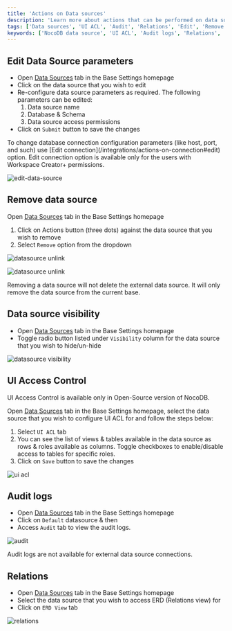 ```yaml
---
title: 'Actions on Data sources'
description: 'Learn more about actions that can be performed on data sources in NocoDB.'
tags: ['Data sources', 'UI ACL', 'Audit', 'Relations', 'Edit', 'Remove', 'Visibility']
keywords: ['NocoDB data source', 'UI ACL', 'Audit logs', 'Relations', 'Edit', 'Unlink', 'Visibility']
---
```


## Edit Data Source parameters
- Open [Data Sources](010.data-source-overview.md#accessing-data-sources) tab in the Base Settings homepage
- Click on the data source that you wish to edit
- Re-configure data source parameters as required. The following parameters can be edited:
    1. Data source name
    2. Database & Schema
    3. Data source access permissions
- Click on `Submit` button to save the changes

<Callout type="info">
To change database connection configuration parameters (like host, port, and such) use [Edit connection](/integrations/actions-on-connection#edit) option. Edit connection option is available only for the users with Workspace Creator+ permissions.
</Callout>

![edit-data-source](/img/v2/data-source/data-source-edit.png)

## Remove data source

Open [Data Sources](010.data-source-overview.md#accessing-data-sources) tab in the Base Settings homepage
1. Click on Actions button (three dots) against the data source that you wish to remove
2. Select `Remove` option from the dropdown

![datasource unlink](/img/v2/data-source/data-source-remove.png)  
  
![datasource unlink](/img/v2/data-source/data-source-remove-2.png)

<Callout type="info">
Removing a data source will not delete the external data source. It will only remove the data source from the current base.
</Callout>

## Data source visibility

- Open [Data Sources](010.data-source-overview.md#accessing-data-sources) tab in the Base Settings homepage
- Toggle radio button listed under `Visibility` column for the data source that you wish to hide/un-hide

![datasource visibility](/img/v2/data-source/data-source-visibility.png)


## UI Access Control

<Callout type="info">
UI Access Control is available only in Open-Source version of NocoDB.
</Callout>

Open [Data Sources](010.data-source-overview.md#accessing-data-sources) tab in the Base Settings homepage, select the data source that you wish to configure UI ACL for and follow the steps below:
1. Select `UI ACL` tab
2. You can see the list of views & tables available in the data source as rows & roles available as columns. Toggle checkboxes to enable/disable access to tables for specific roles.
3. Click on `Save` button to save the changes

![ui acl](/img/v2/data-source/data-source-uiacl.png)


## Audit logs

- Open [Data Sources](010.data-source-overview.md#accessing-data-sources) tab in the Base Settings homepage
- Click on `Default` datasource & then 
- Access `Audit` tab to view the audit logs.

![audit](/img/v2/data-source/data-source-audit.png)

<Callout type="info">
Audit logs are not available for external data source connections.
</Callout>

## Relations
- Open [Data Sources](010.data-source-overview.md#accessing-data-sources) tab in the Base Settings homepage
- Select the data source that you wish to access ERD (Relations view) for
- Click on `ERD View` tab

![relations](/img/v2/data-source/data-source-erd.png)

[//]: # (### Junction table names within Relations)

[//]: # ()
[//]: # (- Enable `Show M2M Tables` within `Project Settings` menu)

[//]: # (- Double-click on `Show Fields` to see additional checkboxes get enabled.)

[//]: # (    - Enabling which you should be able to see junction tables and their table names.)

[//]: # ()
[//]: # (![image]&#40;/img/v2/data-source/junction-table.png&#41;)

